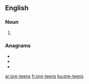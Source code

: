 ==English==

===Noun===
{{head|en|noun plural form}}

# {{plural of|pre-teen|lang=en}}

===Anagrams===
* {{l|en|Petersen}}
* {{l|en|pretense}}
* {{l|en|terpenes}}

[[ar:pre-teens]]
[[fr:pre-teens]]
[[ku:pre-teens]]